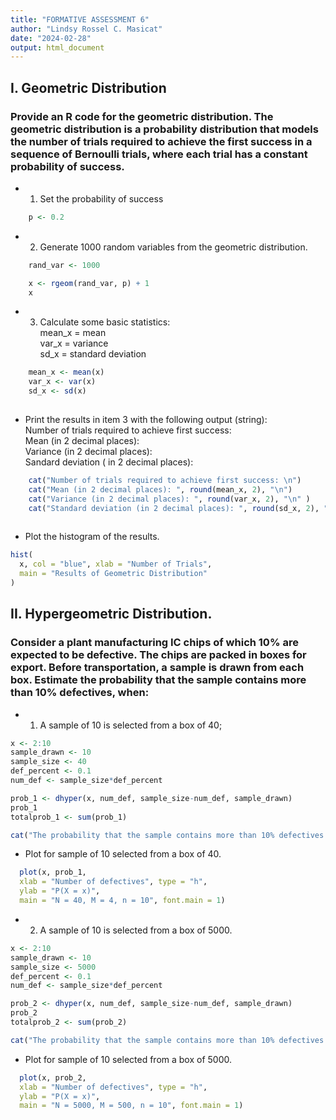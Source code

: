 ---
title: "FORMATIVE ASSESSMENT 6"
author: "Lindsy Rossel C. Masicat"
date: "2024-02-28"
output: html_document
---

## I. Geometric Distribution

### Provide an R code for the geometric distribution. The geometric distribution is a probability distribution that models the number of trials required to achieve the first success in a sequence of Bernoulli trials, where each trial has a constant probability of success.

+ 1. Set the probability of success
``` {r prob}    
    p <- 0.2
```

+ 2. Generate 1000 random variables from the geometric distribution.

``` {r gen}  

    rand_var <- 1000

    x <- rgeom(rand_var, p) + 1
    x
```

+ 3. Calculate some basic statistics:
<br> mean_x = mean
<br> var_x = variance
<br> sd_x = standard deviation

``` {r calc}

    mean_x <- mean(x)
    var_x <- var(x)
    sd_x <- sd(x)
    
```

+ Print the results in item 3 with the following output (string): 
  <br> Number of trials required to achieve first success:
  <br> Mean (in 2 decimal places):
  <br> Variance (in 2 decimal places):
  <br> Sandard deviation ( in 2 decimal places):

``` {r print}

    cat("Number of trials required to achieve first success: \n")
    cat("Mean (in 2 decimal places): ", round(mean_x, 2), "\n")
    cat("Variance (in 2 decimal places): ", round(var_x, 2), "\n" )
    cat("Standard deviation (in 2 decimal places): ", round(sd_x, 2), "\n")
    
```

+ Plot the histogram of the results.


```{r x, echo=FALSE}
hist(
  x, col = "blue", xlab = "Number of Trials", 
  main = "Results of Geometric Distribution"
)
```


## II. Hypergeometric Distribution.  
### Consider a plant manufacturing IC chips of which 10% are expected to be defective. The chips are packed in boxes for export. Before transportation, a sample is drawn from each box. Estimate the probability that the sample contains more than 10% defectives, when:

+ 1. A sample of 10 is selected from a box of 40;
```{r hypergeometric}
  
x <- 2:10
sample_drawn <- 10
sample_size <- 40
def_percent <- 0.1
num_def <- sample_size*def_percent

prob_1 <- dhyper(x, num_def, sample_size-num_def, sample_drawn)
prob_1
totalprob_1 <- sum(prob_1)

cat("The probability that the sample contains more than 10% defectives when 10 samples are drawn from a box of 40 is ", totalprob_1, "\n")

```
+ Plot for sample of 10 selected from a box of 40.
```{r plot 1}

  plot(x, prob_1,
  xlab = "Number of defectives", type = "h",
  ylab = "P(X = x)",
  main = "N = 40, M = 4, n = 10", font.main = 1)
```

+ 2. A sample of 10 is selected from a box of 5000.
```{r hypergeometric 2}
  
x <- 2:10
sample_drawn <- 10
sample_size <- 5000
def_percent <- 0.1
num_def <- sample_size*def_percent

prob_2 <- dhyper(x, num_def, sample_size-num_def, sample_drawn)
prob_2
totalprob_2 <- sum(prob_2)

cat("The probability that the sample contains more than 10% defectives when 10 samples are drawn from a box of 5000 is ", totalprob_2 , "\n")
```

+ Plot for sample of 10 selected from a box of 5000.
```{r plot 2}

  plot(x, prob_2,
  xlab = "Number of defectives", type = "h",
  ylab = "P(X = x)",
  main = "N = 5000, M = 500, n = 10", font.main = 1)
```